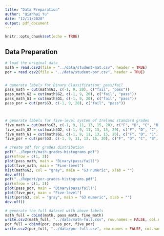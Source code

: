 ```yaml
---
title: "Data Preparation"
author: "Qianhui Yu"
date: "12/11/2020"
output: pdf_document
---
```


```r
knitr::opts_chunk$set(echo = TRUE)
```
## Data Preparation

```r
# load the original data
math = read.csv2(file = "../data/student-mat.csv", header = TRUE)
por = read.csv2(file = "../data/student-por.csv", header = TRUE)


# generate labels for Binary Classification: pass/fail
pass_math = cut(math$G3, c(-1, 9, 20), c("fail", "pass"))
pass_math_G2 = cut(math$G2, c(-1, 9, 20), c("fail", "pass"))
pass_math_G1 = cut(math$G1, c(-1, 9, 20), c("fail", "pass"))
pass_por = cut(por$G3, c(-1, 9, 20), c("fail", "pass"))



# generate labels for five-level system of Ireland standard grades
five_math = cut(math$G3, c(-1, 9, 11, 13, 15, 20), c("F", "D", "C", "B", "A"))
five_math_G2 = cut(math$G2, c(-1, 9, 11, 13, 15, 20), c("F", "D", "C", "B", "A"))
five_math_G1 = cut(math$G1, c(-1, 9, 11, 13, 15, 20), c("F", "D", "C", "B", "A"))
five_por = cut(por$G3, c(-1, 9, 11, 13, 15, 20), c("F", "D", "C", "B", "A"))

# create pdf for grades distribution
pdf("../Report/math-grades-histograms.pdf")
par(mfrow = c(1, 3))
plot(pass_math, main = "Binary(pass/fail)")
plot(five_math, main = "Five-level")
hist(math$G3, col = "gray", main = "G3 numeric", xlab = "")
dev.off()
pdf("../Report/por-grades-histograms.pdf")
par(mfrow = c(1, 3))
plot(pass_por, main = "Binary(pass/fail)")
plot(five_por, main = "Five-level")
hist(por$G3, col = "gray", main = "G3 numeric", xlab = "")
dev.off()

# generate the full dataset with above labels
math_full = cbind(math, pass_math, five_math)
write.csv2(math_full, "../data/math-full.csv", row.names = FALSE, col.names = TRUE)
por_full = cbind(por, pass_por, five_por)
write.csv2(por_full, "../data/por-full.csv", row.names = FALSE, col.names = TRUE)
```